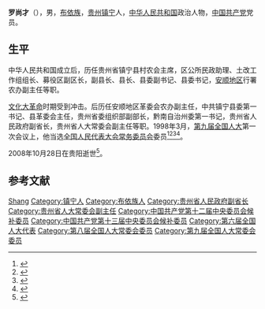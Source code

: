 '''罗尚才'''（{{bd|1929年|2月|2008年|10月28日|catIdx=L罗}}），男，[[布依族|布依族]]，[[贵州|贵州]][[镇宁|镇宁]]人，[[中华人民共和国|中华人民共和国]]政治人物，[[中国共产党|中国共产党]]党员。

== 生平 ==
中华人民共和国成立后，历任贵州省镇宁县村农会主席，区公所民政助理、土改工作组组长、募役区副区长，副县长、县长、县委副书记、县委书记，[[安顺地区|安顺地区]]行署农办副主任等职。

[[文化大革命|文化大革命]]时期受到冲击。后历任安顺地区革委会农办副主任，中共镇宁县委第一书记、县革委会主任，贵州省委组织部副部长，黔南自治州委第一书记，贵州省人民政府副省长，贵州省人大常委会副主任等职。1998年3月，[[第九届全国人民代表大会|第九届全国人大]]第一次会议上，他当选[[全国人民代表大会常务委员会|全国人民代表大会常务委员会]]委员<ref>{{Cite book|title=新中国50年 中|last=韩泰华主编|publisher=[[红旗出版社|红旗出版社]]|location=北京|year=1999.11|isbn=7-5051-0423-3|pages=897}}</ref><ref>{{Cite book|title=第九届全国人民代表大会及其常务委员会会议大事记 1998．3-2003．2|last=全国人大常委会办公厅秘书一局编|publisher=[[中国民主法制出版社|中国民主法制出版社]]|location=北京|year=2004.01|isbn=7-80078-793-1|pages=405}}</ref><ref>{{Cite book|title=中华人民共和国年鉴 1998 总第18期|last=中华人民共和国年鉴编辑部编辑|publisher=[[中国年鉴社|中国年鉴社]]|year=1999.01|isbn=7-80056-903-9|pages=41}}</ref><ref>{{Cite book|title=中华人民共和国通鉴|last=龙德，蔡翔主编|publisher=[[辽宁人民出版社|辽宁人民出版社]]|location=沈阳|year=2000.12|isbn=7-205-04473-1|pages=1832}}</ref>。

2008年10月28日在贵阳逝世<ref>{{cite web|accessdate=2013-05-01|url=http://gzrb.gog.com.cn/system/2008/10/31/010391939.shtml|title=罗尚才同志遗体告别仪式在贵阳举行|publisher=[[贵州日报|贵州日报]]|deadurl=yes|archiveurl=https://web.archive.org/web/20140517153126/http://gzrb.gog.com.cn/system/2008/10/31/010391939.shtml|archivedate=2014-05-17}}</ref>。

==参考文献==
{{reflist}}

{{Authority control}}
{{DEFAULTSORT:luo shangcai}}
[[Category:罗姓|Shang]]
[[Category:镇宁人|Category:镇宁人]]
[[Category:布依族人|Category:布依族人]]
[[Category:贵州省人民政府副省长|Category:贵州省人民政府副省长]]
[[Category:贵州省人大常委会副主任|Category:贵州省人大常委会副主任]]
[[Category:中国共产党第十二届中央委员会候补委员|Category:中国共产党第十二届中央委员会候补委员]]
[[Category:中国共产党第十三届中央委员会候补委员|Category:中国共产党第十三届中央委员会候补委员]]
[[Category:第六届全国人大代表|Category:第六届全国人大代表]]
[[Category:第八届全国人大常委会委员|Category:第八届全国人大常委会委员]]
[[Category:第九届全国人大常委会委员|Category:第九届全国人大常委会委员]]


{{china-poli-bio-stub}}
